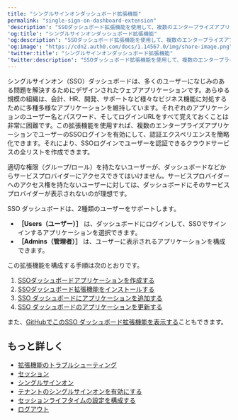 ```yaml
---
title: "シングルサインオンダッシュボード拡張機能"
permalink: "single-sign-on-dashboard-extension"
'description': "SSOダッシュボード拡張機能を使用して、複数のエンタープライズアプリケーションでユーザーのシングルサインオンログインを管理する方法について説明します。"
'og:title': "シングルサインオンダッシュボード拡張機能"
'og:description': "SSOダッシュボード拡張機能を使用して、複数のエンタープライズアプリケーションでユーザーのシングルサインオンログインを管理する方法について説明します。"
'og:image': "https://cdn2.auth0.com/docs/1.14567.0/img/share-image.png"
'twitter:title': "シングルサインオンダッシュボード拡張機能"
'twitter:description': "SSOダッシュボード拡張機能を使用して、複数のエンタープライズアプリケーションでユーザーのシングルサインオンログインを管理する方法について説明します。"
---
```


シングルサインオン（<Tooltip data-tooltip-id="react-containers-DefinitionTooltip-0" href="/docs/ja-jp/glossary?term=single-sign-on" tip="シングルサインオン（SSO）: ユーザーが1つのアプリケーションにログインした後、そのユーザーを他のアプリケーションに自動的にログインさせるサービス。" cta="用語集の表示">SSO</Tooltip>）ダッシュボードは、多くのユーザーになじみのある問題を解決するためにデザインされたウェブアプリケーションです。あらゆる規模の組織は、会計、HR、開発、サポートなど様々なビジネス機能に対処するために多種多様なアプリケーションを維持しています。それぞれのアプリケーションのユーザー名とパスワード、そしてログインURLをすべて覚えておくことは非常に困難です。この拡張機能を使用すれば、複数のエンタープライズアプリケーションでユーザーのSSOログインを有効にして、認証エクスペリエンスを簡略化できます。それにより、SSOログインでユーザーを認証できるクラウドサービスの全リストを作成できます。

<Callout icon="file-lines" color="#0EA5E9" iconType="regular">

適切な権限（グループ/ロール）を持たないユーザーが、ダッシュボードなどからサービスプロバイダーにアクセスできてはいけません。サービスプロバイダーへのアクセス権を持たないユーザーに対しては、ダッシュボードにそのサービスプロバイダーが表示されないのが理想です。

</Callout>

SSO ダッシュボードは、2種類のユーザーをサポートします。

* **［Users（ユーザー）］** は、ダッシュボードにログインして、SSOでサインインするアプリケーションを選択できます。
* **［Admins（管理者）］** は、ユーザーに表示されるアプリケーションを構成できます。

この拡張機能を構成する手順は次のとおりです。

1. [SSOダッシュボードアプリケーションを作成する](/docs/ja-jp/customize/extensions/single-sign-on-dashboard-extension/create-sso-dashboard-application)
2. [SSOダッシュボード拡張機能をインストールする](/docs/ja-jp/customize/extensions/single-sign-on-dashboard-extension/install-sso-dashboard-extension)
3. [SSO ダッシュボードにアプリケーションを追加する](/docs/ja-jp/customize/extensions/single-sign-on-dashboard-extension/add-applications-to-the-sso-dashboard)
4. [SSO ダッシュボードのアプリケーションを更新する](/docs/ja-jp/customize/extensions/single-sign-on-dashboard-extension/update-applications-on-the-sso-dashboard)

また、[GitHubでこのSSO ダッシュボード拡張機能を表示する](https://github.com/auth0-extensions/auth0-sso-dashboard-extension)こともできます。

## もっと詳しく

* [拡張機能のトラブルシューティング](/docs/ja-jp/troubleshoot/integration-extensibility-issues/troubleshoot-extensions)
* [セッション](/docs/ja-jp/manage-users/sessions)
* [シングルサインオン](/docs/ja-jp/authenticate/single-sign-on)
* [テナントのシングルサインオンを有効にする](/docs/ja-jp/get-started/tenant-settings/enable-sso-for-legacy-tenants)
* [セッションライフタイムの設定を構成する](/docs/ja-jp/manage-users/sessions/configure-session-lifetime-settings)
* [ログアウト](/docs/ja-jp/authenticate/login/logout)